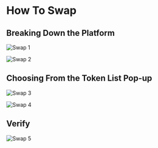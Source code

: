 # How To Swap

## Breaking Down the Platform

![Swap 1](/swap1.png)

![Swap 2](/swap2.png)

## Choosing From the Token List Pop-up

![Swap 3](/swap3.png)

![Swap 4](/swap4.png)

## Verify

![Swap 5](/swap5.png)